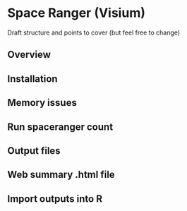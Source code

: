 # Space Ranger (Visium)


Draft structure and points to cover (but feel free to change)


## Overview


## Installation


## Memory issues


## Run spaceranger count


## Output files


## Web summary .html file


## Import outputs into R


